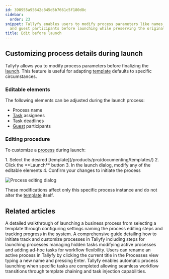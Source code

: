 ```yaml
---
id: 398955a95642c845d5b7661c5f180d8c
sidebar:
  order: 23
snippet: Tallyfy enables users to modify process parameters like names assignees deadlines
  and guest participants before launching while preserving the original template settings.
title: Edit before launch
---
```



## Customizing process details during launch

Tallyfy allows you to modify process parameters before finalizing the [launch](/products/pro/launching/). This feature is useful for adapting [template](/products/pro/documenting/templates/) defaults to specific circumstances.

### Editable elements

The following elements can be adjusted during the launch process:

* Process name
* [Task](/products/pro/tracking-and-tasks/tasks/) assignees
* Task deadlines
* [Guest](/products/pro/documenting/guests/) participants

### Editing procedure

To customize a [process](/products/pro/tracking-and-tasks/processes/) during launch:

<Steps>
1. Select the desired [template](/products/pro/documenting/templates/)
2. Click the **Launch** button
3. In the launch dialog, modify any of the editable elements
4. Confirm your changes to initiate the process
</Steps>

![Process editing dialog](https://screenshots.tallyfy.com/tallyfy-demo%2fpro%2fdesktop-light-edit-process-before-launch.png)

These modifications affect only this specific process instance and do not alter the [template](/products/pro/documenting/templates/) itself.


## Related articles
<CardGrid>
<LinkTitleCard header="<b>Tutorials > Launch a process</b>" href="/products/pro/tutorials/your-first-process/" > A detailed walkthrough of launching a business process from selecting a template through configuring settings naming the process editing steps and tracking progress in the system. </LinkTitleCard>
<LinkTitleCard header="<b>Launching > Launch manually</b>" href="/products/pro/launching/how-can-i-launch-a-process-in-tallyfy/" > A comprehensive guide detailing how to initiate track and customize processes in Tallyfy including steps for launching processes managing hidden tasks modifying active processes and adding ad-hoc tasks for workflow flexibility. </LinkTitleCard>
<LinkTitleCard header="<b>Edit Processes > Rename a process</b>" href="/products/pro/tracking-and-tasks/processes/edit-processes/how-can-i-rename-a-process-in-tallyfy/" > Users can rename an active process in Tallyfy by clicking the current title in the Processes view typing a new name and pressing Enter. </LinkTitleCard>
<LinkTitleCard header="<b>Launching > Launch another process when a task is completed</b>" href="/products/pro/launching/launch-process-when-task-is-completed/" > Tallyfy enables automatic process launching when specific tasks are completed allowing seamless workflow transitions through template chaining and task injection capabilities. </LinkTitleCard>
</CardGrid>